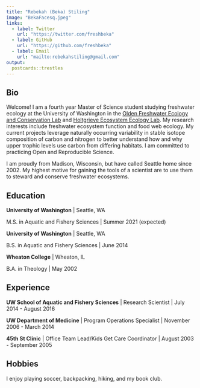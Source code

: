 ```yaml
---
title: "Rebekah (Beka) Stiling"
image: "BekaFacesq.jpeg"
links:
  - label: Twitter
    url: "https://twitter.com/freshbeka"
  - label: GitHub
    url: "https://github.com/freshbeka"
  - label: Email
    url: "mailto:rebekahstiling@gmail.com"
output:
  postcards::trestles
---
```

 
## Bio

Welcome! I am a fourth year Master of Science student studying freshwater ecology at the University of Washington in the [Olden Freshwater Ecology and Conservation Lab](http://depts.washington.edu/oldenlab/) and [Holtgrieve Ecosystem Ecology Lab](http://holtgrievelab.uw.edu/). My research interests include freshwater ecosystem function and food web ecology. My current projects leverage naturally occurring variability in stable isotope composition of carbon and nitrogen to better understand how and why upper trophic levels use carbon from differing habitats. I am committed to practicing Open and Reproducible Science.      

I am proudly from Madison, Wisconsin, but have called Seattle home since 2002. My highest motive for gaining the tools of a scientist are to use them to steward and conserve freshwater ecosystems.  

## Education

**University of Washington** | Seattle, WA

M.S. in Aquatic and Fishery Sciences | Summer 2021 (expected)

**University of Washington** | Seattle, WA

B.S. in Aquatic and Fishery Sciences | June 2014

**Wheaton College** | Wheaton, IL

B.A. in Theology | May 2002

## Experience

**UW School of Aquatic and Fishery Sciences** | Research Scientist | July 2014 - August 2016  

**UW Department of Medicine** | Program Operations Specialist | November 2006 - March 2014

**45th St Clinic** | Office Team Lead/Kids Get Care Coordinator | August 2003 - September 2005

## Hobbies

I enjoy playing soccer, backpacking, hiking, and my book club. 
